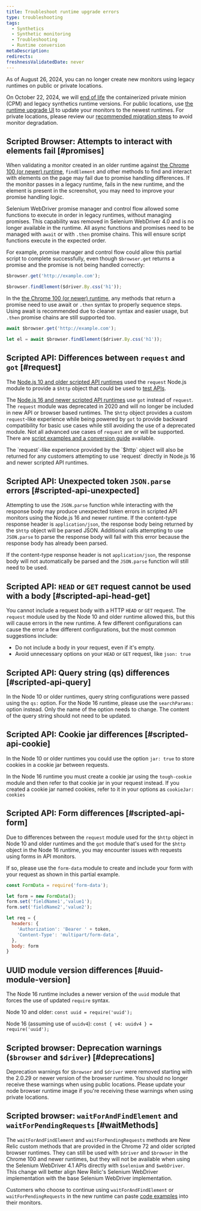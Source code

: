 ```yaml
---
title: Troubleshoot runtime upgrade errors
type: troubleshooting
tags:
  - Synthetics
  - Synthetic monitoring
  - Troubleshooting
  - Runtime conversion
metaDescription: 
redirects:
freshnessValidatedDate: never
---
```


<Callout variant="important">
  As of August 26, 2024, you can no longer create new monitors using legacy runtimes on public or private locations.
  
  On October 22, 2024, we will [end of life](/whats-new/2024/04/whats-new-04-09-eol-synthetics-runtime-cpm) the containerized private minion (CPM) and legacy synthetics runtime versions. For public locations, use [the runtime upgrade UI](/docs/synthetics/synthetic-monitoring/using-monitors/runtime-upgrade-ui/) to update your monitors to the newest runtimes. For private locations, please review our [recommended migration steps](/docs/synthetics/synthetic-monitoring/private-locations/job-manager-transition-guide/#monitorMigration) to avoid monitor degradation.
</Callout>

## Scripted Browser: Attempts to interact with elements fail [#promises]

When validating a monitor created in an older runtime against [the Chrome 100 (or newer) runtime](/docs/synthetics/synthetic-monitoring/scripting-monitors/synthetic-scripted-browser-reference-monitor-versions-chrome-100), `findElement` and other methods to find and interact with elements on the page may fail due to promise handling differences. If the monitor passes in a legacy runtime, fails in the new runtime, and the element is present in the screenshot, you may need to improve your promise handling logic.

Selenium WebDriver promise manager and control flow allowed some functions to execute in order in legacy runtimes, without managing promises. This capability was removed in Selenium WebDriver 4.0 and is no longer available in the runtime. All async functions and promises need to be managed with `await` or with `.then` promise chains. This will ensure script functions execute in the expected order.

For example, promise manager and control flow could allow this partial script to complete successfully, even though `$browser.get` returns a promise and the promise is not being handled correctly:

```js
$browser.get('http://example.com');

$browser.findElement($driver.By.css('h1'));
```

In the [the Chrome 100 (or newer) runtime](/docs/synthetics/synthetic-monitoring/scripting-monitors/synthetic-scripted-browser-reference-monitor-versions-chrome-100), any methods that return a promise need to use await or `.then` syntax to properly sequence steps. Using await is recommended due to cleaner syntax and easier usage, but `.then` promise chains are still supported too.

```js
await $browser.get('http://example.com');

let el = await $browser.findElement($driver.By.css('h1'));
```

## Scripted API: Differences between `request` and `got` [#request]

The [Node.js 10 and older scripted API runtimes](/docs/synthetics/synthetic-monitoring/using-monitors/manage-monitor-runtimes/#dependencies) used the `request` Node.js module to provide a `$http` object that could be used to [test APIs](/docs/synthetics/synthetic-monitoring/scripting-monitors/write-synthetic-api-tests-legacy/).

The [Node.js 16 and newer scripted API runtimes](/docs/synthetics/synthetic-monitoring/using-monitors/manage-monitor-runtimes/#apidependencies) use `got` instead of `request`. The `request` module was deprecated in 2020 and will no longer be included in new API or browser based runtimes. The `$http` object provides a custom `request`-like experience while being powered by `got` to provide backward compatibility for basic use cases while still avoiding the use of a deprecated module. Not all advanced use cases of `request` are or will be supported. There are [script examples and a conversion guide](/docs/synthetics/synthetic-monitoring/scripting-monitors/write-synthetic-api-tests/) available.

<Callout variant="tip">
  The `request`-like experience provided by the `$http` object will also be returned for any customers attempting to use `request` directly in Node.js 16 and newer scripted API runtimes.
</Callout>

## Scripted API: Unexpected token `JSON.parse` errors [#scripted-api-unexpected]

Attempting to use the `JSON.parse` function while interacting with the response body may produce unexpected token errors in scripted API monitors using the Node.js 16 and newer runtime. If the content-type response header is `application/json`, the response body being returned by the `$http` object will be parsed JSON. Additional calls attempting to use `JSON.parse` to parse the response body will fail with this error because the response body has already been parsed. 

If the content-type response header is not `application/json`, the response body will not automatically be parsed and the `JSON.parse` function will still need to be used.

## Scripted API: `HEAD` or `GET` request cannot be used with a body [#scripted-api-head-get]

You cannot include a request body with a HTTP `HEAD` or `GET` request. The `request` module used by the Node 10 and older runtime allowed this, but this will cause errors in the new runtime. A few different configurations can cause the error a few different configurations, but the most common suggestions include:

* Do not include a body in your request, even if it's empty. 
* Avoid unnecessary options on your `HEAD` or `GET` request, like `json: true`

## Scripted API: Query string (qs) differences [#scripted-api-query]

In the Node 10 or older runtimes, query string configurations were passed using the `qs:` option. For the Node 16 runtime, please use the `searchParams:` option instead. Only the name of the option needs to change. The content of the query string should not need to be updated.

## Scripted API: Cookie jar differences [#scripted-api-cookie]

In the Node 10 or older runtimes you could use the option `jar: true` to store cookies in a cookie jar between requests. 

In the Node 16 runtime you must create a cookie jar using the `tough-cookie` module and then refer to that cookie jar in your request instead. If you created a cookie jar named cookies, refer to it in your options as `cookieJar: cookies`

## Scripted API: Form differences [#scripted-api-form]

Due to differences between the `request` module used for the `$http` object in Node 10 and older runtimes and the `got` module that's used for the `$http` object in the Node 16 runtime, you may encounter issues with requests using forms in API monitors. 

If so, please use the `form-data` module to create and include your form with your request as shown in this partial example.

```js
const FormData = require('form-data');

let form = new FormData();
form.set('fieldName1','value1');
form.set('fieldName2','value2');

let req = {
  headers: {
    'Authorization': 'Bearer ' + token,
    'Content-Type': 'multipart/form-data',
  },
  body: form
}
```

## UUID module version differences [#uuid-module-version]

The Node 16 runtime includes a newer version of the `uuid` module that forces the use of updated `require` syntax. 

Node 10 and older: 
`const uuid = require('uuid');`

Node 16 (assuming use of `uuidv4`):
`const { v4: uuidv4 } = require('uuid');`

## Scripted browser: Deprecation warnings (`$browser` and `$driver`) [#deprecations]

Deprecation warnings for `$browser` and `$driver` were removed starting with the 2.0.29 or newer version of the browser runtime. You should no longer receive these warnings when using public locations. Please update your node browser runtime image if you're receiving these warnings when using private locations.

## Scripted browser: `waitForAndFindElement` and `waitForPendingRequests` [#waitMethods]

The `waitForAndFindElement` and `waitForPendingRequests` methods are New Relic custom methods that are provided in the Chrome 72 and older scripted browser runtimes. They can still be used with `$driver` and `$browser` in the Chrome 100 and newer runtimes, but they will not be available when using the Selenium WebDriver 4.1 APIs directly with `$selenium` and `$webDriver`. This change will better align New Relic's Selenium WebDriver implementation with the base Selenium WebDriver implementation.

Customers who choose to continue using `waitForAndFindElement` or `waitForPendingRequests` in the new runtime can paste [code examples](/docs/synthetics/synthetic-monitoring/scripting-monitors/synthetic-scripted-browser-reference-monitor-versions-chrome-100/#waitForAndFindElement) into their monitors.
